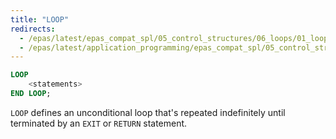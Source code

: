 ```yaml
---
title: "LOOP"
redirects:
  - /epas/latest/epas_compat_spl/05_control_structures/06_loops/01_loop/ #generated for docs/epas/reorg-role-use-case-mode
  - /epas/latest/application_programming/epas_compat_spl/05_control_structures/06_loops/01_loop/
---
```


<div id="loop" class="registered_link"></div>

```sql
LOOP
    <statements>
END LOOP;
```

`LOOP` defines an unconditional loop that's repeated indefinitely until terminated by an `EXIT` or `RETURN` statement.
